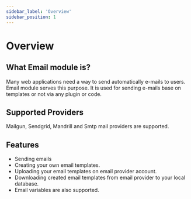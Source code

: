 ```yaml
---
sidebar_label: 'Overview'
sidebar_position: 1
---
```


# Overview

## What Email module is?
<p> Many web applications need a way to send automatically e-mails to users.
Email module serves this purpose. It is used for sending e-mails base on templates or not via any plugin or code.
</p>

## Supported Providers
Mailgun, Sendgrid, Mandrill and Smtp mail providers are supported.


## Features
- Sending emails
- Creating your own email templates.
- Uploading your email templates on email provider account.
- Downloading created email templates from email provider to your local database.
- Email variables are also supported.

